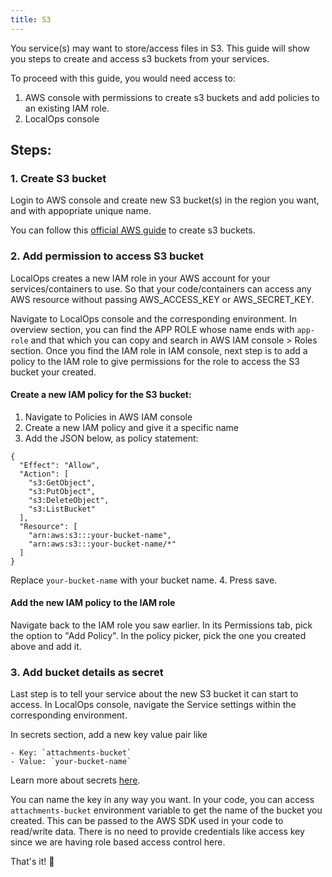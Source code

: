 ```yaml
---
title: S3
---
```


You service(s) may want to store/access files in S3. This guide will show you steps to create and access s3 buckets from
your services.

To proceed with this guide, you would need access to:

1. AWS console with permissions to create s3 buckets and add policies to an existing IAM role.
2. LocalOps console

## Steps:

### 1. Create S3 bucket

Login to AWS console and create new S3 bucket(s) in the region you want, and with appopriate unique name.

You can follow this
[official AWS guide](https://docs.aws.amazon.com/AmazonS3/latest/userguide/GetStartedWithS3.html#creating-bucket) to
create s3 buckets.

### 2. Add permission to access S3 bucket

LocalOps creates a new IAM role in your AWS account for your services/containers to use. So that your code/containers
can access any AWS resource without passing AWS_ACCESS_KEY or AWS_SECRET_KEY.

Navigate to LocalOps console and the corresponding environment. In overview section, you can find the APP ROLE whose
name ends with `app-role` and that which you can copy and search in AWS IAM console > Roles section. Once you find the
IAM role in IAM console, next step is to add a policy to the IAM role to give permissions for the role to access the S3
bucket your created.

#### Create a new IAM policy for the S3 bucket:

1. Navigate to Policies in AWS IAM console
2. Create a new IAM policy and give it a specific name
3. Add the JSON below, as policy statement:

```
{
  "Effect": "Allow",
  "Action": [
    "s3:GetObject",
    "s3:PutObject",
    "s3:DeleteObject",
    "s3:ListBucket"
  ],
  "Resource": [
    "arn:aws:s3:::your-bucket-name",
    "arn:aws:s3:::your-bucket-name/*"
  ]
}
```

Replace `your-bucket-name` with your bucket name. 4. Press save.

#### Add the new IAM policy to the IAM role

Navigate back to the IAM role you saw earlier. In its Permissions tab, pick the option to "Add Policy". In the policy
picker, pick the one you created above and add it.

### 3. Add bucket details as secret

Last step is to tell your service about the new S3 bucket it can start to access. In LocalOps console, navigate the
Service settings within the corresponding environment.

In secrets section, add a new key value pair like

```
- Key: `attachments-bucket`
- Value: `your-bucket-name`
```

Learn more about secrets [here](/environment/services/secrets).

You can name the key in any way you want. In your code, you can access `attachments-bucket` environment variable to get
the name of the bucket you created. This can be passed to the AWS SDK used in your code to read/write data. There is no
need to provide credentials like access key since we are having role based access control here.

That's it! 🎉
